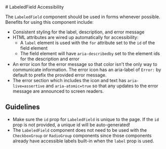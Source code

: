 
<Meta title="Packages / LabeledField / Accessibility" />
# LabeledField Accessibility

The `LabeledField` component should be used in forms whenever possible. Benefits
for using this component include:
- Consistent styling for the label, description, and error message
- HTML attributes are wired up automatically for accessibility:
  - A `label` element is used with the `for` attribute set to the
  `id` of the field element
  - The field element will have `aria-describedby` set to the element ids for
  the description and error
- An error icon for the error message so that color isn't the only way to
communicate information. The error icon has an aria-label of `Error:` by default
to prefix the provided error message.
- The error section which includes the icon and text has `aria-live=assertive`
and `aria-atomic=true` so that any updates to the error message are announced to
screen readers.


## Guidelines
- Make sure the `id` prop for `LabeledField` is unique to the page. If the `id`
prop is not provided, a unique id will be auto-generated!
- The `LabeledField` component does not need to be used with the `CheckboxGroup`
 or `RadioGroup` components since those components already have accessible labels
 built-in when the `label` prop is used.
